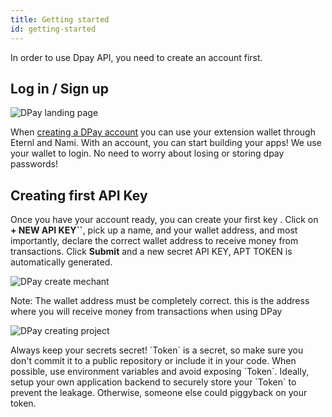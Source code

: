 ```yaml
---
title: Getting started
id: getting-started
---
```


In order to use Dpay API, you need to create an account first.

## Log in / Sign up

![DPay landing page](/images/landing.png)

When [creating a DPay account](/auth/signin) you can use your extension wallet through Eternl and Nami. With an account, you can start building your apps!
<Callout>
We use your wallet to login. No need to worry about losing or storing dpay passwords!
</Callout>

## Creating first API Key

Once you have your account ready, you can create your first key . Click on **+ NEW API KEY``**, pick up a name, and your wallet address, and most importantly, declare the correct wallet address to receive money from transactions. Click **Submit** and a new secret API KEY, APT TOKEN is automatically generated.

![DPay create mechant](https://i.imgur.com/kiGDGGF.png)

<Callout>
Note: The wallet address must be completely correct. this is the address where you will receive money from transactions when using DPay
</Callout>

![DPay creating project](https://i.imgur.com/uPhVSYA.png)

<Callout>
Always keep your secrets secret! `Token` is a secret, so make sure you don't commit it to a public repository or include it in your code. When possible, use environment variables and avoid exposing `Token`. Ideally, setup your own application backend to securely store your `Token` to prevent the leakage. Otherwise, someone else could piggyback on your token.
</Callout>
